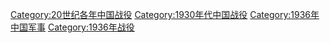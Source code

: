 [[Category:20世纪各年中国战役‎|Category:20世纪各年中国战役‎]]
[[Category:1930年代中国战役|Category:1930年代中国战役]]
[[Category:1936年中国军事|Category:1936年中国军事]]
[[Category:1936年战役|Category:1936年战役]]